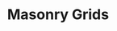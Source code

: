 ---
title: Masonry Grids
description: Masonry grids are a popular layout style that allows items to be arranged in a way that optimizes space and creates a visually appealing design. They are commonly used in image galleries, portfolios, and other content-heavy applications.
root: grids
---